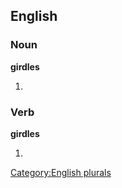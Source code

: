 ==English==

===Noun===
'''girdles'''

# {{plural of |[[girdle]]}}

===Verb===
'''girdles'''

# {{third-person singular of|[[girdle]]}}

[[Category:English plurals]]